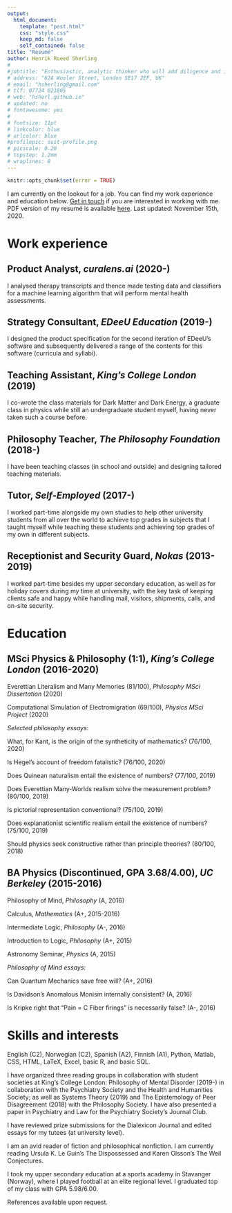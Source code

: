```yaml
---
output:
  html_document:
    template: "post.html"
    css: "style.css"
    keep_md: false
    self_contained: false
title: "Resumé"
author: Henrik Roeed Sherling
# 
#jobtitle: "Enthusiastic, analytic thinker who will add diligence and initiative to your editorial team"
# address: "62A Wooler Street, London SE17 2EF, UK"
# email: "hsherling@gmail.com"
# tlf: 07724 021805
# web: "hsherl.github.io"
# updated: no
# fontawesome: yes
# 
# fontsize: 11pt
# linkcolor: blue
# urlcolor: blue
#profilepic: suit-profile.png
# picscale: 0.20
# topstep: 1.2mm
# wraplines: 8
---
```

```r
knitr::opts_chunk$set(error = TRUE)
```

I am currently on the lookout for a job. You can find my work experience and education below. [Get in touch](/contact.html) if you are interested in working with me. PDF version of my resumé is available [here](pdfs/resume-online.pdf). Last updated: November 15th, 2020.

# Work experience {.r}

## **Product Analyst, *curalens.ai* (2020-)** {.r}

I analysed therapy transcripts and thence made testing data and classifiers for a machine learning algorithm that will perform mental health assessments.

## **Strategy Consultant, *EDeeU Education* (2019-)** {.r}

I designed the product specification for the second iteration of EDeeU’s software and subsequently delivered a range of the contents for this software (curricula and syllabi).

## **Teaching Assistant, *King’s College London* (2019)** {.r}

I co-wrote the class materials for Dark Matter and Dark Energy, a graduate class in physics while still an undergraduate student myself, having never taken such a course before.

## **Philosophy Teacher, *The Philosophy Foundation* (2018-)** {.r}

I have been teaching classes (in school and outside) and designing tailored teaching materials.

## **Tutor, *Self-Employed* (2017-)** {.r}

I worked part-time alongside my own studies to help other university students from all over the world to achieve top grades in subjects that I taught myself while teaching these students and achieving top grades of my own in different subjects.

## **Receptionist and Security Guard, *Nokas* (2013-2019)** {.r}

I worked part-time besides my upper secondary education, as well as for holiday covers during my time at university, with the key task of keeping clients safe and happy while handling mail, visitors, shipments, calls, and on-site security.

# Education {.r}

## **MSci Physics & Philosophy (1:1), *King’s College London* (2016-2020)** {.r}

Everettian Literalism and Many Memories (81/100), *Philosophy MSci Dissertation* (2020)

Computational Simulation of Electromigration (69/100), *Physics MSci Project* (2020)

*Selected philosophy essays*:

What, for Kant, is the origin of the syntheticity of mathematics? (76/100, 2020)

Is Hegel’s account of freedom fatalistic? (76/100, 2020)

Does Quinean naturalism entail the existence of numbers? (77/100, 2019)

Does Everettian Many-Worlds realism solve the measurement problem? (80/100, 2019)

Is pictorial representation conventional? (75/100, 2019)

Does explanationist scientific realism entail the existence of numbers? (75/100, 2019)

Should physics seek constructive rather than principle theories? (80/100, 2018)

## **BA Physics (Discontinued, GPA 3.68/4.00), *UC Berkeley* (2015-2016)** {.r}

Philosophy of Mind, *Philosophy* (A, 2016)

Calculus, *Mathematics* (A+, 2015-2016)

Intermediate Logic, *Philosophy* (A-, 2016)

Introduction to Logic, *Philosophy* (A+, 2015)

Astronomy Seminar, *Physics* (A, 2015)

*Philosophy of Mind essays*:

Can Quantum Mechanics save free will? (A+, 2016)

Is Davidson’s Anomalous Monism internally consistent? (A, 2016)

Is Kripke right that “Pain = C Fiber firings” is necessarily false? (A-, 2016)

# **Skills and interests** {.r}

English (C2), Norwegian (C2), Spanish (A2), Finnish (A1), Python, Matlab, CSS, HTML, LaTeX, Excel, basic R, and basic SQL.

I have organized three reading groups in collaboration with student societies at King’s College London: Philosophy of Mental Disorder (2019-) in collaboration with the Psychiatry Society and the Health and Humanities Society; as well as Systems Theory (2019) and The Epistemology of Peer Disagreement (2018) with the Philosophy Society. I have also presented a paper in Psychiatry and Law for the Psychiatry Society’s Journal Club.

I have reviewed prize submissions for the Dialexicon Journal and edited essays for my tutees (at university level).

I am an avid reader of fiction and philosophical nonfiction. I am currently reading Ursula K. Le Guin’s The Dispossessed and Karen Olsson’s The Weil Conjectures.

I took my upper secondary education at a sports academy in Stavanger (Norway), where I played football at an elite regional level. I graduated top of my class with GPA 5.98/6.00.

References available upon request.
